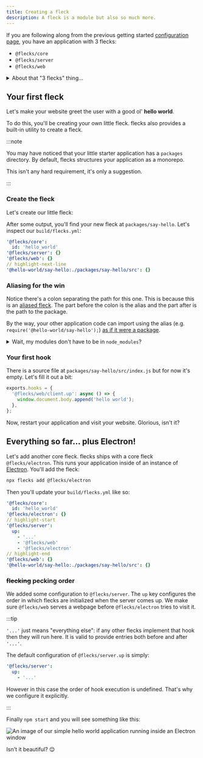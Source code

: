 ```yaml
---
title: Creating a fleck
description: A fleck is a module but also so much more.
---
```



If you are following along from the previous getting started
[configuration page](./configuration), you have an application with 3 flecks:

- `@flecks/core`
- `@flecks/server`
- `@flecks/web`

<details>
  <summary>About that "3 flecks" thing...</summary>

  Actually, your server application has 6 flecks at this point:

  - `@flecks/core`
  - `@flecks/core/server`
  - `@flecks/server`
  - `@flecks/server/server`
  - `@flecks/web`
  - `@flecks/web/server`

  flecks will load the `[...]/server` fleck under any fleck that is loaded on the server. This is
  also the case when using `@flecks/web` which will automatically load `[...]/client` flecks
  which are only loaded in the browser. We'll be exploring this specifically in the next section.
  If you're intersted in diving deeper, see [the platforms concept page](#todo).

  Some frameworks make it a little cheesier to work with isomorphic code, but the flecks
  philosophy is that visibility is believability: you'll have to be explicit about which code
  runs where.
</details>

## Your first fleck

Let's make your website greet the user with a good ol' **hello world**.

To do this, you'll be creating your own little fleck. flecks also provides a built-in utility to
create a fleck.

:::note

You may have noticed that your little starter application has a `packages` directory. By default,
flecks structures your application as a monorepo.

This isn't any hard requirement, it's only a suggestion.

:::

### Create the fleck

Let's create our little fleck:

<Create type="fleck" pkg="say-hello" />

After some output, you'll find your new fleck at `packages/say-hello`. Let's inspect our
`build/flecks.yml`:

```yml title="build/flecks.yml"
'@flecks/core':
  id: 'hello_world'
'@flecks/server': {}
'@flecks/web': {}
// highlight-next-line
'@hello-world/say-hello:./packages/say-hello/src': {}
```

### Aliasing for the win

Notice there's a colon separating the path for this one. This is because this is an
[aliased fleck](#todo). The part before the colon is the alias and the part after is the
path to the package.

By the way, your other application code can import using the alias (e.g.
`require('@hello-world/say-hello');`)
[as if it were a package](https://webpack.js.org/configuration/resolve/#resolvealias).

<details>
  <summary>Wait, my modules don't have to be in <code>node_modules</code>?</summary>

  Nope! When you're developing applications, it can be real nice to
  just pull in local source "packages". If you're wondering how this works, see
  [the alias concept page](#todo).

  That being said, sharing your packages on npm is a cool thing to do, so be rad and share your
  awesome flecks with the rest of us!

  :::warning

  You probably shouldn't do things like name an alias the same thing as a package that actually
  exists in your `node_modules` directory. This is mitigated if you use the default monorepo
  structure (unless your application name is identical to a monorepo organization that already
  exists on `npm`: don't do that).

  If you'd like to help define what happens in these edge cases you could
  always [submit a pull request](https://github.com/cha0s/flecks/compare). :smile:

  :::
</details>

### Your first hook

There is a source file at `packages/say-hello/src/index.js` but for now it's empty. Let's fill it
out a bit:

```javascript title="packages/say-hello/src/index.js"
exports.hooks = {
  '@flecks/web/client.up': async () => {
    window.document.body.append('hello world');
  },
};
```

Now, restart your application and visit your website. Glorious, isn't it?

## Everything so far... plus Electron!

Let's add another core fleck. flecks ships with a core fleck `@flecks/electron`. This runs your
application inside of an instance of [Electron](https://www.electronjs.org/). You'll add the fleck:

```bash
npx flecks add @flecks/electron
```

Then you'll update your `build/flecks.yml` like so:

```yml
'@flecks/core':
  id: 'hello_world'
'@flecks/electron': {}
// highlight-start
'@flecks/server':
  up:
    - '...'
    - '@flecks/web'
    - '@flecks/electron'
// highlight-end
'@flecks/web': {}
'@hello-world/say-hello:./packages/say-hello/src': {}
```

### ~~flecking~~ pecking order

We added some configuration to `@flecks/server`. The `up` key configures the order in which flecks
are initialized when the server comes up. We make sure `@flecks/web` serves a webpage before
`@flecks/electron` tries to visit it.

:::tip

`'...'` just means "everything else": if any other flecks implement that hook then they will run
here. It is valid to provide entries both before and after `'...'`.

The default configuration of
`@flecks/server.up` is simply:

```yml
'@flecks/server':
  up:
    - '...'
```

However in this case the order of hook execution is undefined. That's why we configure it
explicitly.

:::

Finally `npm start` and you will see something like this:

![An image of our simple hello world application running inside an Electron window](./flecks-electron.png)

Isn't it beautiful? :relieved:
